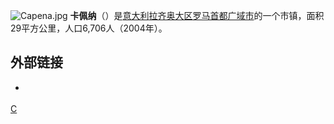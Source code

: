 [[File:Capena.jpg|thumb]]
'''卡佩纳'''（{{lang-it|Capena}}）是[[意大利|意大利]][[拉齐奥大区|拉齐奥大区]][[罗马首都广域市|罗马首都广域市]]的一个市镇，面积29平方公里，人口6,706人（2004年）。

==外部链接==
* {{Official site|http://www.comune.capena.rm.it/}} {{it}}

{{羅馬首都廣域市市鎮}}
{{Authority control}}
{{Italy-geo-stub}}

[[Category:罗马首都广域市市镇|C]]